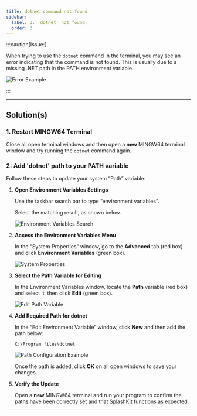 ```yaml
---
title: dotnet command not found
sidebar:
  label: 3. 'dotnet' not found
  order: 3
---
```



:::caution[Issue:]

When trying to use the `dotnet` command in the terminal, you may see an error indicating that the command is not found. This is usually due to a missing .NET path in the PATH environment variable.

![Error Example ](/images/troubleshoot/windows-msys2/dotnet-not-found.png)

:::

---

## Solution(s)

### 1. Restart MINGW64 Terminal

Close all open terminal windows and then open a **new** MINGW64 terminal window and try running the `dotnet` command again.

### 2: Add 'dotnet' path to your PATH variable

Follow these steps to update your system “Path” variable:

<Steps>

1. **Open Environment Variables Settings**  

    Use the taskbar search bar to type “environment variables”.

    Select the matching result, as shown below.

    ![Environment Variables Search](https://i.imgur.com/i3cb9nr.png)

2. **Access the Environment Variables Menu**  

    In the “System Properties” window, go to the **Advanced** tab (red box) and click **Environment Variables** (green box).

    ![System Properties](https://i.imgur.com/4Cbmnja.png)

3. **Select the Path Variable for Editing**  

    In the Environment Variables window, locate the **Path** variable (red box) and select it, then click **Edit** (green box).

    ![Edit Path Variable](/images/troubleshoot/windows-msys2/env-var-windows.png)

4. **Add Required Path for dotnet**

    In the “Edit Environment Variable” window, click **New** and then add the path below:

    ```plaintext
    C:\Program files\dotnet
    ```

    ![Path Configuration Example](https://i.imgur.com/T6wIBWt.png)

    Once the path is added, click **OK** on all open windows to save your changes.

5. **Verify the Update**  

    Open a **new** MINGW64 terminal and run your program to confirm the paths have been correctly set and that SplashKit functions as expected.

</Steps>

---
